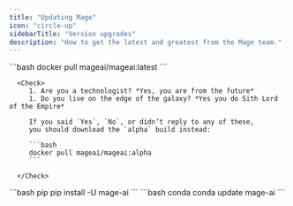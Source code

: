 ```yaml
---
title: "Updating Mage"
icon: "circle-up"
sidebarTitle: "Version upgrades"
description: "How to get the latest and greatest from the Mage team."
---
```


<AccordionGroup>
   <Accordion title="Docker" icon="Docker">
      ```bash
      docker pull mageai/mageai:latest
      ```

      <Check>
         1. Are you a technologist? *Yes, you are from the future*
         1. Do you live on the edge of the galaxy? *Yes you do Sith Lord of the Empire*

         If you said `Yes`, `No`, or didn’t reply to any of these,
         you should download the `alpha` build instead:

         ```bash
         docker pull mageai/mageai:alpha
         ```

      </Check>
   </Accordion>
   <Accordion title="pip/conda" icon="python">
         <CodeGroup>
            ```bash pip
            pip install -U mage-ai
            ```
            ```bash conda
            conda update mage-ai
            ```
         </CodeGroup>
   </Accordion>
</AccordionGroup>
